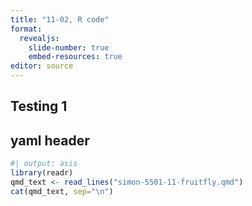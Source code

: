 ```yaml
---
title: "11-02, R code"
format: 
  revealjs:
    slide-number: true
    embed-resources: true
editor: source
---
```


## Testing 1

## yaml header

```r
#| output: asis
library(readr)
qmd_text <- read_lines("simon-5501-11-fruitfly.qmd")
cat(qmd_text, sep="\n")
```
